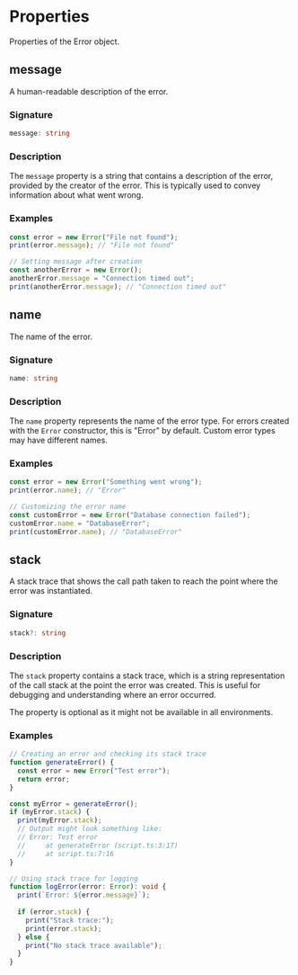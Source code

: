 # Properties

Properties of the Error object.

## message

A human-readable description of the error.

### Signature

```ts
message: string
```

### Description

The `message` property is a string that contains a description of the error, provided by the creator of the error. This is typically used to convey information about what went wrong.

### Examples

```ts
const error = new Error("File not found");
print(error.message); // "File not found"

// Setting message after creation
const anotherError = new Error();
anotherError.message = "Connection timed out";
print(anotherError.message); // "Connection timed out"
```

## name

The name of the error.

### Signature

```ts
name: string
```

### Description

The `name` property represents the name of the error type. For errors created with the `Error` constructor, this is "Error" by default. Custom error types may have different names.

### Examples

```ts
const error = new Error("Something went wrong");
print(error.name); // "Error"

// Customizing the error name
const customError = new Error("Database connection failed");
customError.name = "DatabaseError";
print(customError.name); // "DatabaseError"
```

## stack

A stack trace that shows the call path taken to reach the point where the error was instantiated.

### Signature

```ts
stack?: string
```

### Description

The `stack` property contains a stack trace, which is a string representation of the call stack at the point the error was created. This is useful for debugging and understanding where an error occurred.

The property is optional as it might not be available in all environments.

### Examples

```ts
// Creating an error and checking its stack trace
function generateError() {
  const error = new Error("Test error");
  return error;
}

const myError = generateError();
if (myError.stack) {
  print(myError.stack);
  // Output might look something like:
  // Error: Test error
  //     at generateError (script.ts:3:17)
  //     at script.ts:7:16
}

// Using stack trace for logging
function logError(error: Error): void {
  print(`Error: ${error.message}`);
  
  if (error.stack) {
    print("Stack trace:");
    print(error.stack);
  } else {
    print("No stack trace available");
  }
}
``` 
